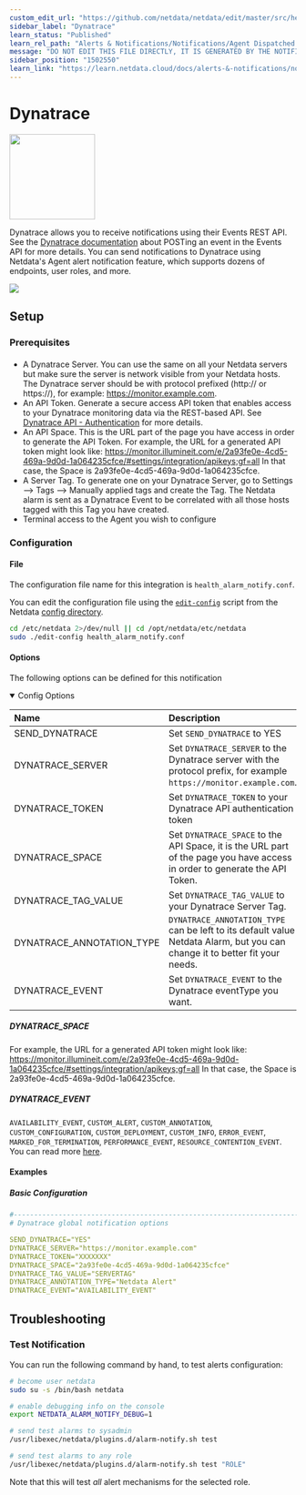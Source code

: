```yaml
---
custom_edit_url: "https://github.com/netdata/netdata/edit/master/src/health/notifications/dynatrace/metadata.yaml"
sidebar_label: "Dynatrace"
learn_status: "Published"
learn_rel_path: "Alerts & Notifications/Notifications/Agent Dispatched Notifications"
message: "DO NOT EDIT THIS FILE DIRECTLY, IT IS GENERATED BY THE NOTIFICATION'S metadata.yaml FILE"
sidebar_position: "1502550"
learn_link: "https://learn.netdata.cloud/docs/alerts-&-notifications/notifications/agent-dispatched-notifications/dynatrace"
---
```



# Dynatrace


<img src="https://netdata.cloud/img/dynatrace.svg" width="150"/>


Dynatrace allows you to receive notifications using their Events REST API. See the [Dynatrace documentation](https://www.dynatrace.com/support/help/dynatrace-api/environment-api/events-v2/post-event) about POSTing an event in the Events API for more details.
You can send notifications to Dynatrace using Netdata's Agent alert notification feature, which supports dozens of endpoints, user roles, and more.



<img src="https://img.shields.io/badge/maintained%20by-Netdata-%2300ab44" />

## Setup

### Prerequisites

#### 

- A Dynatrace Server. You can use the same on all your Netdata servers but make sure the server is network visible from your Netdata hosts. The Dynatrace server should be with protocol prefixed (http:// or https://), for example: https://monitor.example.com.
- An API Token. Generate a secure access API token that enables access to your Dynatrace monitoring data via the REST-based API. See [Dynatrace API - Authentication](https://www.dynatrace.com/support/help/extend-dynatrace/dynatrace-api/basics/dynatrace-api-authentication/) for more details.
- An API Space. This is the URL part of the page you have access in order to generate the API Token. For example, the URL for a generated API token might look like: https://monitor.illumineit.com/e/2a93fe0e-4cd5-469a-9d0d-1a064235cfce/#settings/integration/apikeys;gf=all In that case, the Space is 2a93fe0e-4cd5-469a-9d0d-1a064235cfce.
- A Server Tag. To generate one on your Dynatrace Server, go to Settings --> Tags --> Manually applied tags and create the Tag. The Netdata alarm is sent as a Dynatrace Event to be correlated with all those hosts tagged with this Tag you have created.
- Terminal access to the Agent you wish to configure



### Configuration

#### File

The configuration file name for this integration is `health_alarm_notify.conf`.


You can edit the configuration file using the [`edit-config`](/docs/netdata-agent/configuration#edit-a-configuration-file-using-edit-config) script from the
Netdata [config directory](/docs/netdata-agent/configuration#the-netdata-config-directory).

```bash
cd /etc/netdata 2>/dev/null || cd /opt/netdata/etc/netdata
sudo ./edit-config health_alarm_notify.conf
```
#### Options

The following options can be defined for this notification

<details open>
<summary>Config Options</summary>

| Name | Description | Default | Required |
|:----|:-----------|:-------|:--------:|
| SEND_DYNATRACE | Set `SEND_DYNATRACE` to YES | YES | yes |
| DYNATRACE_SERVER | Set `DYNATRACE_SERVER` to the Dynatrace server with the protocol prefix, for example `https://monitor.example.com`. |  | yes |
| DYNATRACE_TOKEN | Set `DYNATRACE_TOKEN` to your Dynatrace API authentication token |  | yes |
| DYNATRACE_SPACE | Set `DYNATRACE_SPACE` to the API Space, it is the URL part of the page you have access in order to generate the API Token. |  | yes |
| DYNATRACE_TAG_VALUE | Set `DYNATRACE_TAG_VALUE` to your Dynatrace Server Tag. |  | yes |
| DYNATRACE_ANNOTATION_TYPE | `DYNATRACE_ANNOTATION_TYPE` can be left to its default value Netdata Alarm, but you can change it to better fit your needs. | Netdata Alarm | no |
| DYNATRACE_EVENT | Set `DYNATRACE_EVENT` to the Dynatrace eventType you want. | Netdata Alarm | no |

##### DYNATRACE_SPACE

For example, the URL for a generated API token might look like: https://monitor.illumineit.com/e/2a93fe0e-4cd5-469a-9d0d-1a064235cfce/#settings/integration/apikeys;gf=all In that case, the Space is 2a93fe0e-4cd5-469a-9d0d-1a064235cfce.


##### DYNATRACE_EVENT

`AVAILABILITY_EVENT`, `CUSTOM_ALERT`, `CUSTOM_ANNOTATION`, `CUSTOM_CONFIGURATION`, `CUSTOM_DEPLOYMENT`, `CUSTOM_INFO`, `ERROR_EVENT`,
`MARKED_FOR_TERMINATION`, `PERFORMANCE_EVENT`, `RESOURCE_CONTENTION_EVENT`.
You can read more [here](https://www.dynatrace.com/support/help/dynatrace-api/environment-api/events-v2/post-event#request-body-objects).


</details>

#### Examples

##### Basic Configuration



```yaml
#------------------------------------------------------------------------------
# Dynatrace global notification options

SEND_DYNATRACE="YES"
DYNATRACE_SERVER="https://monitor.example.com"
DYNATRACE_TOKEN="XXXXXXX"
DYNATRACE_SPACE="2a93fe0e-4cd5-469a-9d0d-1a064235cfce"
DYNATRACE_TAG_VALUE="SERVERTAG"
DYNATRACE_ANNOTATION_TYPE="Netdata Alert"
DYNATRACE_EVENT="AVAILABILITY_EVENT"

```


## Troubleshooting

### Test Notification

You can run the following command by hand, to test alerts configuration:

```bash
# become user netdata
sudo su -s /bin/bash netdata

# enable debugging info on the console
export NETDATA_ALARM_NOTIFY_DEBUG=1

# send test alarms to sysadmin
/usr/libexec/netdata/plugins.d/alarm-notify.sh test

# send test alarms to any role
/usr/libexec/netdata/plugins.d/alarm-notify.sh test "ROLE"
```

Note that this will test _all_ alert mechanisms for the selected role.


